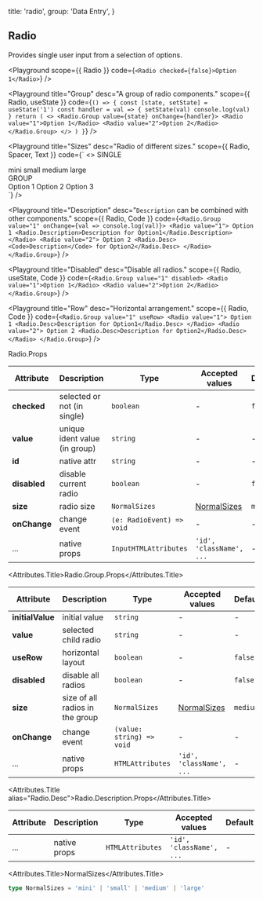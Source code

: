 
  title: 'radio',
  group: 'Data Entry',
}

## Radio

Provides single user input from a selection of options.

<Playground
  scope={{ Radio }}
  code={`
<Radio checked={false}>Option 1</Radio>
`}
/>

<Playground
  title="Group"
  desc="A group of radio components."
  scope={{ Radio, useState }}
  code={`
() => {
  const [state, setState] = useState('1')
  const handler = val => {
    setState(val)
    console.log(val)
  }
  return (
    <>
      <Radio.Group value={state} onChange={handler}>
        <Radio value="1">Option 1</Radio>
        <Radio value="2">Option 2</Radio>
      </Radio.Group>
    </>
  )
}
`}
/>

<Playground
  title="Sizes"
  desc="Radio of different sizes."
  scope={{ Radio, Spacer, Text }}
  code={`
<>
  <Text span size="12px" type="secondary">SINGLE</Text>
  <div style={{ paddingLeft: '.25rem', marginTop: '.25rem' }}>
    <Radio checked={false} size="mini">mini</Radio>
    <Radio checked={false} size="small">small</Radio>
    <Radio checked={false} size="medium">medium</Radio>
    <Radio checked={false} size="large">large</Radio>
  </div>
  <Spacer y={.5} />
  <Text span size="12px" type="secondary">GROUP</Text>
  <div style={{ paddingLeft: '.25rem', marginTop: '.25rem' }}>
    <Radio.Group size="mini">
      <Radio value="1">Option 1</Radio>
      <Radio value="2">Option 2</Radio>
      <Radio value="3">Option 3</Radio>
    </Radio.Group>
  </div>
</>
`}
/>

<Playground
  title="Description"
  desc="`Description` can be combined with other components."
  scope={{ Radio, Code }}
  code={`
<Radio.Group value="1" onChange={val => console.log(val)}>
  <Radio value="1">
    Option 1
    <Radio.Description>Description for Option1</Radio.Description>
  </Radio>
  <Radio value="2">
    Option 2
    <Radio.Desc><Code>Description</Code> for Option2</Radio.Desc>
  </Radio>
</Radio.Group>
`}
/>

<Playground
  title="Disabled"
  desc="Disable all radios."
  scope={{ Radio, useState, Code }}
  code={`
<Radio.Group value="1" disabled>
  <Radio value="1">Option 1</Radio>
  <Radio value="2">Option 2</Radio>
</Radio.Group>
`}
/>

<Playground
  title="Row"
  desc="Horizontal arrangement."
  scope={{ Radio, Code }}
  code={`
<Radio.Group value="1" useRow>
  <Radio value="1">
    Option 1
    <Radio.Desc>Description for Option1</Radio.Desc>
  </Radio>
  <Radio value="2">
    Option 2
    <Radio.Desc>Description for Option2</Radio.Desc>
  </Radio>
</Radio.Group>
`}
/>

<Attributes edit="/pages/en-us/components/radio.mdx">
<Attributes.Title>Radio.Props</Attributes.Title>

| Attribute    | Description                   | Type                      | Accepted values             | Default  |
| ------------ | ----------------------------- | ------------------------- | --------------------------- | -------- |
| **checked**  | selected or not (in single)   | `boolean`                 | -                           | `false`  |
| **value**    | unique ident value (in group) | `string`                  | -                           | -        |
| **id**       | native attr                   | `string`                  | -                           | -        |
| **disabled** | disable current radio         | `boolean`                 | -                           | `false`  |
| **size**     | radio size                    | `NormalSizes`             | [NormalSizes](#normalsizes) | `medium` |
| **onChange** | change event                  | `(e: RadioEvent) => void` | -                           | -        |
| ...          | native props                  | `InputHTMLAttributes`     | `'id', 'className', ...`    | -        |

<Attributes.Title>Radio.Group.Props</Attributes.Title>

| Attribute        | Description                     | Type                      | Accepted values             | Default  |
| ---------------- | ------------------------------- | ------------------------- | --------------------------- | -------- |
| **initialValue** | initial value                   | `string`                  | -                           | -        |
| **value**        | selected child radio            | `string`                  | -                           | -        |
| **useRow**       | horizontal layout               | `boolean`                 | -                           | `false`  |
| **disabled**     | disable all radios              | `boolean`                 | -                           | `false`  |
| **size**         | size of all radios in the group | `NormalSizes`             | [NormalSizes](#normalsizes) | `medium` |
| **onChange**     | change event                    | `(value: string) => void` | -                           | -        |
| ...              | native props                    | `HTMLAttributes`          | `'id', 'className', ...`    | -        |

<Attributes.Title alias="Radio.Desc">Radio.Description.Props</Attributes.Title>

| Attribute | Description  | Type             | Accepted values          | Default |
| --------- | ------------ | ---------------- | ------------------------ | ------- |
| ...       | native props | `HTMLAttributes` | `'id', 'className', ...` | -       |

<Attributes.Title>NormalSizes</Attributes.Title>

```ts
type NormalSizes = 'mini' | 'small' | 'medium' | 'large'
```

</Attributes>


